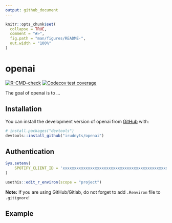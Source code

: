 ```yaml
---
output: github_document
---
```


<!-- README.md is generated from README.Rmd. Please edit that file -->

```r
knitr::opts_chunk$set(
  collapse = TRUE,
  comment = "#>",
  fig.path = "man/figures/README-",
  out.width = "100%"
)
```

# openai

<!-- badges: start -->
[![R-CMD-check](https://github.com/irudnyts/openai/workflows/R-CMD-check/badge.svg)](https://github.com/irudnyts/openai/actions)
[![Codecov test coverage](https://codecov.io/gh/irudnyts/openai/branch/main/graph/badge.svg)](https://app.codecov.io/gh/irudnyts/openai?branch=main)
<!-- badges: end -->

The goal of openai is to ...

## Installation

You can install the development version of openai from [GitHub](https://github.com/) with:

```r
# install.packages("devtools")
devtools::install_github("irudnyts/openai")
```

## Authentication

```r
Sys.setenv(
    SPOTIFY_CLIENT_ID = 'xxxxxxxxxxxxxxxxxxxxxxxxxxxxxxxxxxxxxxxxxxxxxxxxxxx'
)
```

```r
usethis::edit_r_environ(scope = "project")
```

**Note:** If you are using GitHub/Gitlab, do not forget to add `.Renviron` file to `.gitignore`!

## Example

